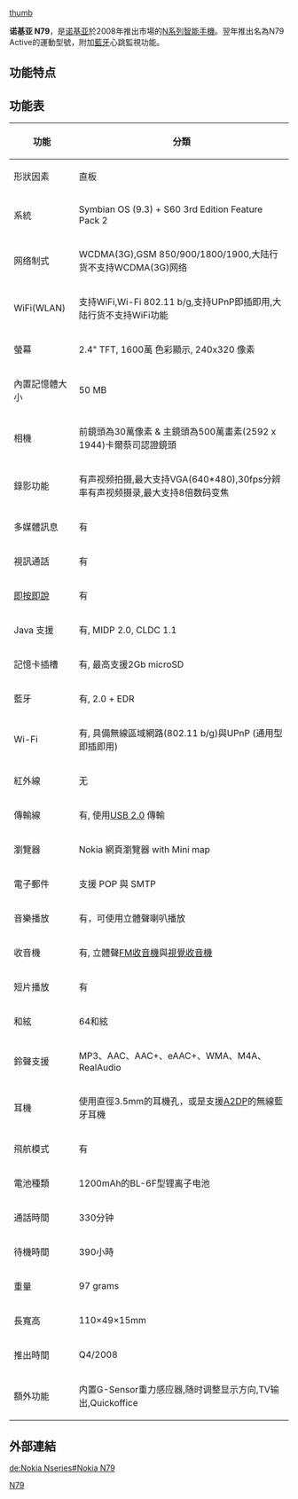 {{Unreferenced|time=2020-12-23T16:54:19+00:00}}
[[image:NokiaN79.jpg|thumb]]

'''诺基亚 N79'''，是[[诺基亚|诺基亚]]於2008年推出市場的[[諾基亞N系列|N系列]][[智能手機|智能手機]]。翌年推出名為N79 Active的運動型號，附加[[藍牙|藍牙]]心跳監視功能。

==功能特点==

==功能表==
{| class="wikitable"
! 功能
! 分類
|-
| 形狀因素 || 直板
|- 
| 系統 || Symbian OS (9.3) + S60 3rd Edition Feature Pack 2
|-
| 网络制式 || WCDMA(3G),GSM 850/900/1800/1900,大陆行货不支持WCDMA(3G)网络
|-
| WiFi(WLAN) || 支持WiFi,Wi-Fi 802.11 b/g,支持UPnP即插即用,大陆行货不支持WiFi功能
|-
| 螢幕 || 2.4" TFT, 1600萬 色彩顯示, 240x320 像素
|-
| 內置記憶體大小 || 50 MB
|-
| 相機 || 前鏡頭為30萬像素 & 主鏡頭為500萬畫素(2592 x 1944)卡爾蔡司認證鏡頭
|-
| 錄影功能 || 有声视频拍摄,最大支持VGA(640*480),30fps分辨率有声视频摄录,最大支持8倍数码变焦
|-
| 多媒體訊息 || 有
|-
| 視訊通話 || 有
|-
| [[即按即說|即按即說]] || 有
|-
| Java 支援 || 有, MIDP 2.0, CLDC 1.1
|-
| 記憶卡插槽 || 有, 最高支援2Gb microSD
|-
| 藍牙 || 有, 2.0 + EDR
|-
| Wi-Fi || 有, 具備無線區域網路(802.11 b/g)與UPnP (通用型即插即用)
|-
| 紅外線 || 无
|-
| 傳輸線 || 有, 使用[[USB_2.0|USB 2.0]] 傳輸
|-
| 瀏覽器 || Nokia 網頁瀏覽器 with Mini map
|-
| 電子郵件 || 支援 POP 與 SMTP
|-
| 音樂播放 || 有，可使用立體聲喇叭播放
|-
| 收音機 || 有, 立體聲[[FM收音機|FM收音機]]與[[視覺收音機|視覺收音機]]
|-
| 短片播放 || 有
|-
| 和絃 || 64和絃
|-
| 鈴聲支援 || MP3、AAC、AAC+、eAAC+、WMA、M4A、RealAudio
|-
| 耳機 || 使用直徑3.5mm的耳機孔，或是支援[[A2DP|A2DP]]的無線藍牙耳機
|-
| 飛航模式 || 有
|-
| 電池種類 || 1200mAh的BL-6F型锂离子电池
|-
| 通話時間 || 330分钟
|-
| 待機時間 || 390小時
|-
| 重量 || 97 grams
|-
| 長寬高 || 110×49×15mm
|-
| 推出時間 || Q4/2008
|-
| 額外功能 || 内置G-Sensor重力感应器,随时调整显示方向,TV输出,Quickoffice
|}



==外部連結==

{{NOKIANseriesphones}}

[[Category:诺基亚手机|N79]]

[[de:Nokia_Nseries#Nokia_N79|de:Nokia Nseries#Nokia N79]]